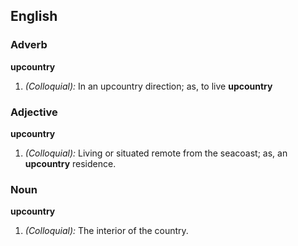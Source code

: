 ==English==

===Adverb===
'''upcountry'''

#''(Colloquial):'' In an upcountry direction; as, to live '''upcountry'''

===Adjective===
'''upcountry'''

#''(Colloquial):'' Living or situated remote from the seacoast; as, an '''upcountry''' residence.

===Noun===
'''upcountry'''

#''(Colloquial):'' The interior of the country.